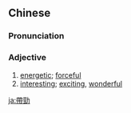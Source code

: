 ==Chinese==
{{zh-forms|s=带劲}}

===Pronunciation===
{{zh-pron
|m=dàijìn
|c=daai3 ging6
|cat=a
}}

===Adjective===
{{zh-adj}}

# [[energetic]]; [[forceful]]
# [[interesting]]; [[exciting]], [[wonderful]]

{{zh-cat|Advanced}}

[[ja:帶勁]]
